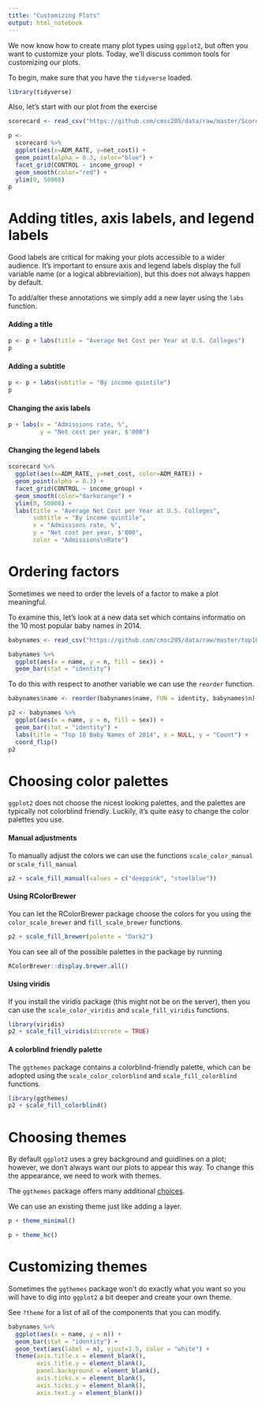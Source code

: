 ```yaml
---
title: "Customizing Plots"
output: html_notebook
---
```


We now know how to create many plot types using `ggplot2`, but often you want to customize your plots. Today, we'll discuss common tools for customizing our plots.

To begin, make sure that you have the `tidyverse` loaded.

```r
library(tidyverse)
```

Also, let's start with our plot from the exercise

```r
scorecard <- read_csv("https://github.com/cmsc205/data/raw/master/ScorecardSmallNarrow.csv")
```

```r
p <- 
  scorecard %>%
  ggplot(aes(x=ADM_RATE, y=net_cost)) + 
  geom_point(alpha = 0.3, color="blue") + 
  facet_grid(CONTROL ~ income_group) +
  geom_smooth(color="red") + 
  ylim(0, 50000)
p
```


# Adding titles, axis labels, and legend labels


Good labels are critical for making your plots accessible to a wider audience. It's important to ensure axis and legend labels display the full variable name (or a logical abbreviaition), but this does not always happen by default. 

To add/alter these annotations we simply add a new layer using the `labs` function.


#### Adding a title

```r
p <- p + labs(title = "Average Net Cost per Year at U.S. Colleges")
p
```

#### Adding a subtitle

```r
p <- p + labs(subtitle = "By income quintile")
p
```

#### Changing the axis labels

```r
p + labs(x = "Admissions rate, %", 
         y = "Net cost per year, $'000")
```


#### Changing the legend labels

```r
scorecard %>%
  ggplot(aes(x=ADM_RATE, y=net_cost, color=ADM_RATE)) + 
  geom_point(alpha = 0.3) + 
  facet_grid(CONTROL ~ income_group) +
  geom_smooth(color="darkorange") + 
  ylim(0, 50000) +
  labs(title = "Average Net Cost per Year at U.S. Colleges",
       subtitle = "By income quintile",
       x = "Admissions rate, %", 
       y = "Net cost per year, $'000",
       color = "Admissions\nRate")
```


# Ordering factors

Sometimes we need to order the levels of a factor to make a plot meaningful.

To examine this, let's look at a new data set which contains informatio on the 10 most popular baby names in 2014.

```r
babynames <- read_csv("https://github.com/cmsc205/data/raw/master/top10babynames2014.csv")
```

```r
babynames %>%
  ggplot(aes(x = name, y = n, fill = sex)) +
  geom_bar(stat = "identity")
```



To do this with respect to another variable we can use the `reorder` function. 

```r
babynames$name <- reorder(babynames$name, FUN = identity, babynames$n)

p2 <- babynames %>%
  ggplot(aes(x = name, y = n, fill = sex)) +
  geom_bar(stat = "identity") + 
  labs(title = "Top 10 Baby Names of 2014", x = NULL, y = "Count") +
  coord_flip()
p2
```



# Choosing color palettes

`ggplot2` does not choose the nicest looking palettes, and the palettes are typically not colorblind friendly. Luckily, it's quite easy to change the color palettes you use.

#### Manual adjustments

To manually adjust the colors we can use the functions `scale_color_manual` or `scale_fill_manual`

```r
p2 + scale_fill_manual(values = c("deeppink", "steelblue"))
```


#### Using RColorBrewer

You can let the RColorBrewer package choose the colors for you using the `color_scale_brewer` and `fill_scale_brewer` functions. 

```r
p2 + scale_fill_brewer(palette = "Dark2")
```


You can see all of the possible palettes in the package by running 

```r
RColorBrewer::display.brewer.all()
```


#### Using viridis

If you install the viridis package (this might not be on the server), then you can use the `scale_color_viridis` and `scale_fill_viridis` functions.

```r
library(viridis)
p2 + scale_fill_viridis(discrete = TRUE)
```

#### A colorblind friendly palette

The `ggthemes` package contains a colorblind-friendly palette, which can be adopted using the `scale_color_colorblind` and `scale_fill_colorblind` functions.


```r
library(ggthemes)
p2 + scale_fill_colorblind()
```




# Choosing themes

By default `ggplot2` uses a grey background and guidlines on a plot; however, we don't always want our plots to appear this way. To change this the appearance, we need to work with themes.

The `ggthemes` package offers many additional [choices](https://github.com/jrnold/ggthemes). 

We can use an existing theme just like adding a layer.


```r
p + theme_minimal()
```


```r
p + theme_hc()
```


# Customizing themes

Sometimes the `ggthemes` package won't do exactly what you want so you will have to dig into `ggplot2` a bit deeper and create your own theme.

See `?theme` for a list of all of the components that you can modify.


```r
babynames %>%
  ggplot(aes(x = name, y = n)) +
  geom_bar(stat = "identity") + 
  geom_text(aes(label = n), vjust=1.5, color = "white") +
  theme(axis.title.x = element_blank(),
        axis.title.y = element_blank(),
        panel.background = element_blank(),
        axis.ticks.x = element_blank(),
        axis.ticks.y = element_blank(),
        axis.text.y = element_blank())
```

